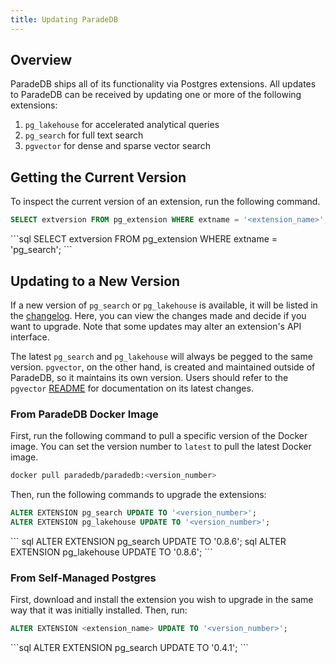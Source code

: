 ```yaml
---
title: Updating ParadeDB
---
```


## Overview

ParadeDB ships all of its functionality via Postgres extensions. All updates to ParadeDB can be
received by updating one or more of the following extensions:

1. `pg_lakehouse` for accelerated analytical queries
2. `pg_search` for full text search
3. `pgvector` for dense and sparse vector search

## Getting the Current Version

To inspect the current version of an extension, run the following command.

```sql
SELECT extversion FROM pg_extension WHERE extname = '<extension_name>';
```

<Accordion title="Example Usage">
  ```sql
  SELECT extversion FROM pg_extension WHERE extname = 'pg_search';
  ```
</Accordion>

## Updating to a New Version

If a new version of `pg_search` or `pg_lakehouse` is available, it will be listed in the [changelog](/changelog).
Here, you can view the changes made and decide if you want to upgrade. Note that some updates may alter an
extension's API interface.

The latest `pg_search` and `pg_lakehouse` will always be pegged to the same version. `pgvector`, on the other hand, is
created and maintained outside of ParadeDB, so it maintains its own version. Users should refer to the `pgvector`
[README](https://github.com/pgvector/pgvector) for documentation on its latest changes.

### From ParadeDB Docker Image

First, run the following command to pull a specific version of the Docker image. You can set the version number
to `latest` to pull the latest Docker image.

```bash
docker pull paradedb/paradedb:<version_number>
```

Then, run the following commands to upgrade the extensions:

```sql
ALTER EXTENSION pg_search UPDATE TO '<version_number>';
ALTER EXTENSION pg_lakehouse UPDATE TO '<version_number>';
```

<Accordion title="Example Usage">
  ```
  sql ALTER EXTENSION pg_search UPDATE TO '0.8.6';
  sql ALTER EXTENSION pg_lakehouse UPDATE TO '0.8.6';
  ```
</Accordion>

### From Self-Managed Postgres

First, download and install the extension you wish to upgrade in the same way that it was initially
installed. Then, run:

```sql
ALTER EXTENSION <extension_name> UPDATE TO '<version_number>';
```

<Accordion title="Example Usage">
  ```sql ALTER EXTENSION pg_search UPDATE TO '0.4.1'; ```
</Accordion>

